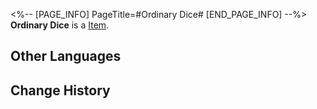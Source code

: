 <%-- [PAGE_INFO]
PageTitle=#Ordinary Dice#
[END_PAGE_INFO] --%>
{{Item Infobox
|id          = 281014
|image       = Item Ordinary Dice.png{{subst:void|<!--$UPLOAD:<<SpriteOutput/ItemFigures/281014.png>-<Item Ordinary Dice.png>-<Item Icons>>-->}}
|type        = 
|invCategory = 
|rarity      = 3
|effect      = 
|description = A basic item for moving forward on the Cosmodyssey map.
}}
{{Description|The most commonly used dice in Cosmodyssey.<br /><br />''"Pom-Pom's design cannot be printed on it. It's called a Pom-Pom Dice. What if there's a bandit printed on it?"''}}
'''Ordinary Dice''' is a [[Item]].

==Other Languages==
{{Other Languages
|en   = Ordinary Dice
|zhs  = 普通骰子
|zht  = 普通骰子
|ja   = 普通のサイコロ
|ko   = 일반 주사위
|es   = Dado normal
|fr   = Dé ordinaire
|ru   = Обычный кубик
|th   = ลูกเต๋าธรรมดา
|vi   = Xúc Xắc Thường
|de   = Gewöhnlicher Würfel
|id   = Dadu Biasa
|pt   = Dado Comum
}}

==Change History==
{{Change History|2.1}}